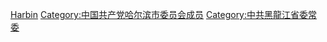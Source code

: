 [[Category:黑龙江省地级市市委书记|Harbin]]
[[Category:中国共产党哈尔滨市委员会成员|Category:中国共产党哈尔滨市委员会成员]]
[[Category:中共黑龍江省委常委|Category:中共黑龍江省委常委]]